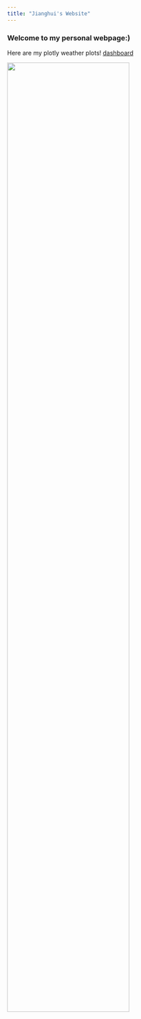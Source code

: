 ```yaml
---
title: "Jianghui's Website"
---
```


### Welcome to my personal webpage:)


Here are my plotly weather plots!
[dashboard](flexdashboard.html)

<img src="images/image.jpg" style="width:75%">
